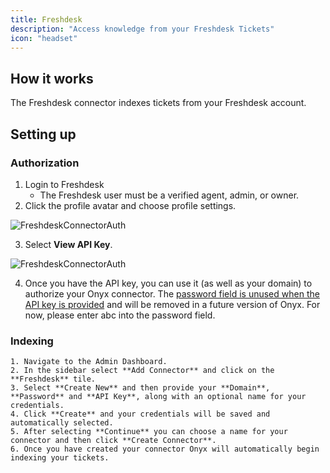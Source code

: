 ```yaml
---
title: Freshdesk
description: "Access knowledge from your Freshdesk Tickets"
icon: "headset"
---
```


## How it works

The Freshdesk connector indexes tickets from your Freshdesk account.

## Setting up

### Authorization

1. Login to Freshdesk
    - The Freshdesk user must be a verified agent, admin, or owner.
2. Click the profile avatar and choose profile settings.

![FreshdeskConnectorAuth](/assets/images/connectors/freshdesk/freshdesk_1.png)

3. Select **View API Key**.

![FreshdeskConnectorAuth](/assets/images/connectors/freshdesk/freshdesk_2.png)

4. Once you have the API key, you can use it (as well as your domain) to authorize your Onyx connector. The [password field is unused when the API key is provided](https://developers.freshdesk.com/api/#authentication) and will be removed in a future version of Onyx. For now, please enter abc into the password field.

### Indexing

    1. Navigate to the Admin Dashboard.
    2. In the sidebar select **Add Connector** and click on the **Freshdesk** tile.
    3. Select **Create New** and then provide your **Domain**, **Password** and **API Key**, along with an optional name for your credentials.
    4. Click **Create** and your credentials will be saved and automatically selected.
    5. After selecting **Continue** you can choose a name for your connector and then click **Create Connector**.
    6. Once you have created your connector Onyx will automatically begin indexing your tickets.
